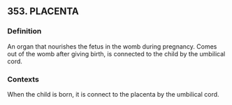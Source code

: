 ## 353. PLACENTA
### Definition
An organ that nourishes the fetus in the womb during pregnancy. Comes out of the womb after giving birth, is connected to the child by the umbilical cord.

### Contexts
When the child is born, it is connect to the placenta by the umbilical cord.

